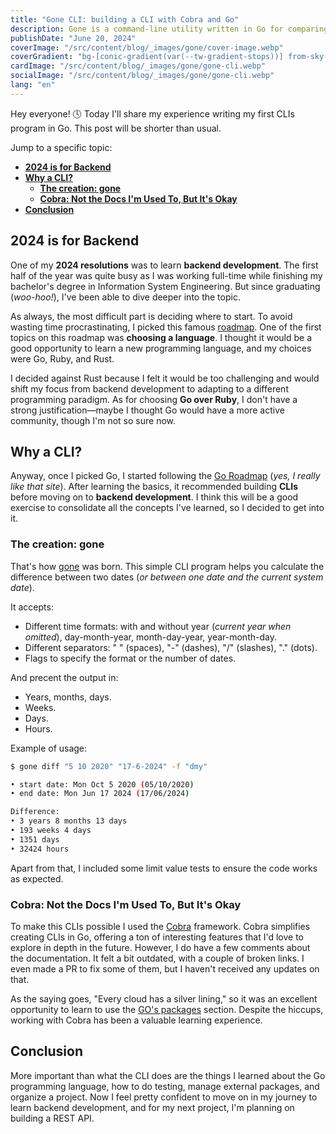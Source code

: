 ```yaml
---
title: "Gone CLI: building a CLI with Cobra and Go"
description: Gone is a command-line utility written in Go for comparing dates and calculating date differences. This is part of my "Go Developer Roadmap" and "Backend Developer Roadmap"
publishDate: "June 20, 2024"
coverImage: "/src/content/blog/_images/gone/cover-image.webp"
coverGradient: "bg-[conic-gradient(var(--tw-gradient-stops))] from-sky-400 to-blue-500"
cardImage: "/src/content/blog/_images/gone/gone-cli.webp"
socialImage: "/src/content/blog/_images/gone/gone-cli.webp"
lang: "en"
---
```


Hey everyone! 🕓 Today I'll share my experience writing my first CLIs program in Go. This post will be shorter than usual.

Jump to a specific topic:

- [**2024 is for Backend**](#2024-is-for-backend)
- [**Why a CLI?**](#why-a-cli)
  - [**The creation: gone**](#the-creation-gone)
  - [**Cobra: Not the Docs I'm Used To, But It's Okay**](#cobra-not-the-docs-im-used-to-but-its-okay)
- [**Conclusion**](#conclusion)

## 2024 is for Backend

One of my **2024 resolutions** was to learn **backend development**. The first half of the year was quite busy as I was working full-time while finishing my bachelor's degree in Information System Engineering. But since graduating (_woo-hoo!_), I've been able to dive deeper into the topic.

As always, the most difficult part is deciding where to start. To avoid wasting time procrastinating, I picked this famous [roadmap](https://roadmap.sh/backend). One of the first topics on this roadmap was **choosing a language**. I thought it would be a good opportunity to learn a new programming language, and my choices were Go, Ruby, and Rust.

I decided against Rust because I felt it would be too challenging and would shift my focus from backend development to adapting to a different programming paradigm. As for choosing **Go over Ruby**, I don't have a strong justification—maybe I thought Go would have a more active community, though I'm not so sure now.

## Why a CLI?

Anyway, once I picked Go, I started following the [Go Roadmap](https://roadmap.sh/golang) (_yes, I really like that site_). After learning the basics, it recommended building **CLIs** before moving on to **backend development**. I think this will be a good exercise to consolidate all the concepts I've learned, so I decided to get into it.

### The creation: gone

That's how [gone](https://github.com/ValentinTT/gone) was born. This simple CLI program helps you calculate the difference between two dates (_or between one date and the current system date_).

It accepts:

- Different time formats: with and without year (_current year when omitted_), day-month-year, month-day-year, year-month-day.
- Different separators: " " (spaces), "-" (dashes), "/" (slashes), "." (dots).
- Flags to specify the format or the number of dates.

And precent the output in:

- Years, months, days.
- Weeks.
- Days.
- Hours.

Example of usage:

```sh
$ gone diff "5 10 2020" "17-6-2024" -f "dmy"

• start date: Mon Oct 5 2020 (05/10/2020)
• end date: Mon Jun 17 2024 (17/06/2024)

Difference:
• 3 years 8 months 13 days
• 193 weeks 4 days
• 1351 days
• 32424 hours
```

Apart from that, I included some limit value tests to ensure the code works as expected.

### Cobra: Not the Docs I'm Used To, But It's Okay

To make this CLIs possible I used the [Cobra](https://cobra.dev/) framework. Cobra simplifies creating CLIs in Go, offering a ton of interesting features that I'd love to explore in depth in the future. However, I do have a few comments about the documentation. It felt a bit outdated, with a couple of broken links. I even made a PR to fix some of them, but I haven't received any updates on that.

As the saying goes, "Every cloud has a silver lining," so it was an excellent opportunity to learn to use the [GO's packages](https://pkg.go.dev/) section. Despite the hiccups, working with Cobra has been a valuable learning experience.

## Conclusion

More important than what the CLI does are the things I learned about the Go programming language, how to do testing, manage external packages, and organize a project. Now I feel pretty confident to move on in my journey to learn backend development, and for my next project, I'm planning on building a REST API.
